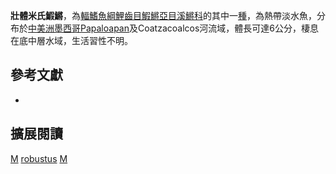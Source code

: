 {{Speciesbox 
| taxon = Millerichthys robustus
| status = DD
| status_system = IUCN3.1
| authority =  [[Miller|Miller]] & [[Hubbs|Hubbs]], 1974
| synonyms = *''Rivulus robustus, Miller & Hubbs, 1974''
}}
'''壯體米氏鰕鱂'''，為[[輻鰭魚綱|輻鰭魚綱]][[鯉齒目|鯉齒目]][[鰕鱂亞目|鰕鱂亞目]][[溪鱂科|溪鱂科]]的其中一[[種|種]]，為熱帶淡水魚，分布於[[中美洲|中美洲]][[墨西哥|墨西哥]]Papaloapan及Coatzacoalcos河流域，體長可達6公分，棲息在底中層水域，生活習性不明。
== 參考文獻 ==
*{{FishBase_species|genus=Millerichthys|species=robustus|year=2014|month=9}}

== 擴展閱讀 ==
{{refbegin}}
{{wikispecies-inline|Millerichthys robustus|壯體米氏鰕鱂}}
{{refend}}
{{Taxonbar|from=Q3544778}}

[[Category:IUCN红色名录数据缺乏物种|M]]
[[Category:米氏鰕鱂屬|robustus]]
[[Category:1974年描述的鱼类|M]]

{{魚類小作品}}